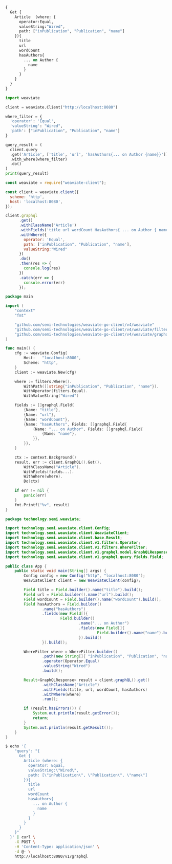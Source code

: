 
<Tabs groupId="languages">
<TabItem value="graphql" label="GraphQL">

```graphql
{
  Get {
    Article  (where: {
      operator:Equal,
      valueString:"Wired",
      path: ["inPublication", "Publication", "name"]
    }){
      title
      url
      wordCount
      hasAuthors{
        ... on Author {
          name
        }
      }
    }
  }
}
```

</TabItem>
<TabItem value="py" label="Python">

```python
import weaviate

client = weaviate.Client("http://localhost:8080")

where_filter = {
  'operator': 'Equal',
  'valueString': "Wired",
  'path': ["inPublication", "Publication", "name"]
}

query_result = (
  client.query
  .get('Article', ['title', 'url', 'hasAuthors{... on Author {name}}'])
  .with_where(where_filter)
  .do()
)
print(query_result)
```

</TabItem>
<TabItem value="js" label="JavaScript">

```js
const weaviate = require("weaviate-client");

const client = weaviate.client({
  scheme: 'http',
  host: 'localhost:8080',
});

client.graphql
      .get()
      .withClassName('Article')
      .withFields('title url wordCount HasAuthors{ ... on Author { name }}')
      .withWhere({
        operator: 'Equal',
        path: ['inPublication", "Publication", "name'],
        valueString:"Wired"
      })
      .do()
      .then(res => {
        console.log(res)
      })
      .catch(err => {
        console.error(err)
      });
```

</TabItem>
<TabItem value="go" label="Go">

```go
package main

import (
	"context"
	"fmt"

	"github.com/semi-technologies/weaviate-go-client/v4/weaviate"
	"github.com/semi-technologies/weaviate-go-client/v4/weaviate/filters"
	"github.com/semi-technologies/weaviate-go-client/v4/weaviate/graphql"
)

func main() {
	cfg := weaviate.Config{
		Host:   "localhost:8080",
		Scheme: "http",
	}
	client := weaviate.New(cfg)

	where := filters.Where().
		WithPath([]string{"inPublication", "Publication", "name"}).
		WithOperator(filters.Equal).
		WithValueString("Wired")

	fields := []graphql.Field{
		{Name: "title"},
		{Name: "url"},
		{Name: "wordCount"},
		{Name: "hasAuthors", Fields: []graphql.Field{
			{Name: "... on Author", Fields: []graphql.Field{
				{Name: "name"},
			}},
		}},
	}

	ctx := context.Background()
	result, err := client.GraphQL().Get().
		WithClassName("Article").
		WithFields(fields...).
		WithWhere(where).
		Do(ctx)

	if err != nil {
		panic(err)
	}
	fmt.Printf("%v", result)
}
```

</TabItem>
<TabItem value="java" label="Java">

```java
package technology.semi.weaviate;

import technology.semi.weaviate.client.Config;
import technology.semi.weaviate.client.WeaviateClient;
import technology.semi.weaviate.client.base.Result;
import technology.semi.weaviate.client.v1.filters.Operator;
import technology.semi.weaviate.client.v1.filters.WhereFilter;
import technology.semi.weaviate.client.v1.graphql.model.GraphQLResponse;
import technology.semi.weaviate.client.v1.graphql.query.fields.Field;

public class App {
    public static void main(String[] args) {
        Config config = new Config("http", "localhost:8080");
        WeaviateClient client = new WeaviateClient(config);

        Field title = Field.builder().name("title").build();
        Field url = Field.builder().name("url").build();
        Field wordCount = Field.builder().name("wordCount").build();
        Field hasAuthors = Field.builder()
                .name("hasAuthors")
                .fields(new Field[]{
                        Field.builder()
                                .name("... on Author")
                                .fields(new Field[]{
                                        Field.builder().name("name").build()
                                }).build()
                }).build();

        WhereFilter where = WhereFilter.builder()
                .path(new String[]{ "inPublication", "Publication", "name" })
                .operator(Operator.Equal)
                .valueString("Wired")
                .build();

        Result<GraphQLResponse> result = client.graphQL().get()
                .withClassName("Article")
                .withFields(title, url, wordCount, hasAuthors)
                .withWhere(where)
                .run();

        if (result.hasErrors()) {
            System.out.println(result.getError());
            return;
        }
        System.out.println(result.getResult());
    }
}
```

</TabItem>
<TabItem value="curl" label="Curl">

```bash
$ echo '{ 
    "query": "{
      Get {
        Article (where: {
          operator: Equal,
          valueString:\"Wired\",
          path: [\"inPublication\", \"Publication\", \"name\"]
        }){
          title
          url
          wordCount
          hasAuthors{
            ... on Author {
              name
            }
          }
        }
      }
    }"
  }' | curl \
    -X POST \
    -H 'Content-Type: application/json' \
    -d @- \
    http://localhost:8080/v1/graphql
```

</TabItem>
</Tabs>